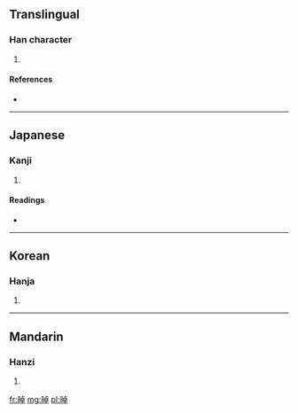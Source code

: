 ==Translingual==

===Han character===
{{Han char|rn=72|rad=日|as=08|sn=12|four=|canj=日卜日十 (AYAJ)}}

# {{defn|Han|sort=日08}}

====References====
* {{Han ref|kx=0496.230|dkj=13976|dj=0862.080|hdz=21518.060|uh=666B|ud=26219}}

----

==Japanese==

===Kanji===
{{ja-kanji|grade=|rs=日08}}

# {{defn|Japanese|sort=日08}}

====Readings====
* {{ja-readings|on=[[たく]] (taku)|kun=[[あきらか]] (akiraka)}}

----

==Korean==

===Hanja===
{{ko-hanja|hangeul=탁|eumhun=|rv=tak|mr=t'ak|y=thak}}

# {{defn|Korean|sort=日08}}

----

==Mandarin==

===Hanzi===
{{cmn-hanzi|pin=[[zhuó]] ([[zhuo2]])|wg=cho<sup>2</sup>}}

# {{defn|Mandarin|sort=日08}}

[[fr:晫]]
[[mg:晫]]
[[pl:晫]]